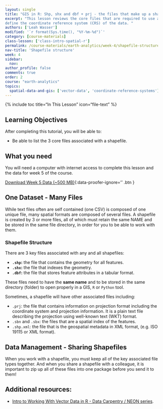 ```yaml
---
layout: single
title: "GIS in R: Shp, shx and dbf + prj - the files that make up a shapefile"
excerpt: "This lesson reviews the core files that are required to use a shapefile including: shp, shx and dbf. It also covers the .prj format which is used to
define the coordinate reference system (CRS) of the data. "
authors: ['Leah Wasser']
modified: '`r format(Sys.time(), "%Y-%m-%d")`'
category: [course-materials]
class-lesson: ['class-intro-spatial-r']
permalink: /course-materials/earth-analytics/week-4/shapefile-structure/
nav-title: 'Shapefile structure'
week: 4
sidebar:
  nav:
author_profile: false
comments: true
order: 2
course: "earth-analytics"
topics:
  spatial-data-and-gis: ['vector-data', 'coordinate-reference-systems']
---
```


{% include toc title="In This Lesson" icon="file-text" %}

<div class='notice--success' markdown="1">

## <i class="fa fa-graduation-cap" aria-hidden="true"></i> Learning Objectives

After completing this tutorial, you will be able to:

* Be able to list the 3 core files associated with a shapefile.

## <i class="fa fa-check-square-o fa-2" aria-hidden="true"></i> What you need

You will need a computer with internet access to complete this lesson and the data for week 5 of the course.

[<i class="fa fa-download" aria-hidden="true"></i> Download Week 5 Data (~500 MB)](https://ndownloader.figshare.com/files/7525363){:data-proofer-ignore='' .btn }

</div>


## One Dataset - Many Files

While text files often are self contained (one CSV) is composed of one unique file,
many spatial formats are composed of several files. A shapefile is created by
3 or more files, all of which must retain the same NAME and be
stored in the same file directory, in order for you to be able to work with them.

### Shapefile Structure

There are 3 key files associated with any and all shapefiles:

* **`.shp`:** the file that contains the geometry for all features.
* **`.shx`:** the file that indexes the geometry.
* **`.dbf`:** the file that stores feature attributes in a tabular format.

These files need to have the **same name** and to be stored in the same
directory (folder) to open properly in a GIS, `R` or `Python` tool.

Sometimes, a shapefile will have other associated files including:

* `.prj`: the file that contains information on projection format including
the coordinate system and projection information. It is a plain text file
describing the projection using well-known text (WKT) format.
* `.sbn` and `.sbx`: the files that are a spatial index of the features.
* `.shp.xml`: the file that is the geospatial metadata in XML format, (e.g.
ISO 19115 or XML format).

## Data Management - Sharing Shapefiles

When you work with a shapefile, you must keep all of the key associated
file types together. And when you share a shapefile with a colleague, it is
important to zip up all of these files into one package before you send it to
them!

<div class="notice--info" markdown="1">

## Additional resources:

* [Intro to Working With Vector Data in R - Data Carpentry / NEON series](http://neondataskills.org/tutorial-series/vector-data-series/).

</div>
